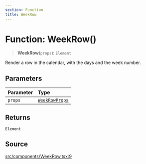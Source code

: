 ```yaml
---
section: Function
title: WeekRow
---
```


# Function: WeekRow()

> **WeekRow**(`props`): `Element`

Render a row in the calendar, with the days and the week number.

## Parameters

| Parameter | Type |
| :------ | :------ |
| `props` | [`WeekRowProps`](/docs/api/next/interfaces/WeekRowProps.mdx) |

## Returns

`Element`

## Source

[src/components/WeekRow.tsx:9](https://github.com/gpbl/react-day-picker/blob/45cca307e/src/components/WeekRow.tsx#L9)
